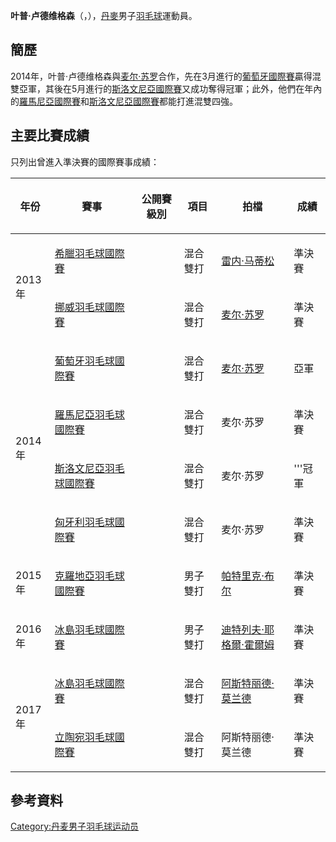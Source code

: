 {{noteTA|G1=Badminton}}
{{Infobox 羽球選手
| playername              = 叶普·卢德维格森<br />{{lang|da|Jeppe Ludvigsen}}
| image                   = 
| size                    = 
| caption                 = 
| birth_name              = 
| date_of_birth           = {{birth_date_and_age|1989|1|28}}
| place_of_birth          = 
| height                  = 
| weight                  = 
| event                   = 男子雙打、混合雙打
| country                 = {{DEN}}
| years_active            = 
| handedness              = 
| coach                   = 
| highest_ranking         = 第102位（混雙-[[麦尔·苏罗|麦尔·苏罗]]）
| date_of_highest_ranking = 2014年11月13日<ref name="ranking">[http://bwfcontent.tournamentsoftware.com/ranking/player.aspx?id=8213&player=180662 BWF World Ranking - Ranking of Jeppe LUDVIGSEN (86259)]{{en}}</ref>
| current_ranking         = 第117位（混雙-[[麦尔·苏罗|麦尔·苏罗]]）
| date_of_current_ranking = 2015年1月15日<ref>[http://bwfcontent.tournamentsoftware.com/ranking/category.aspx?id=8213&category=474 BWF World Ranking - BWF世界排名榜 (1/15/2015) - Men's doubles]{{en}}</ref><ref>[http://bwfcontent.tournamentsoftware.com/ranking/category.aspx?id=8213&category=476 BWF World Ranking - BWF世界排名榜 (1/15/2015) - Mixed doubles]{{en}}</ref>
| played                  = 5勝–8負（男雙）<br/>20勝–11負（混雙）
| titles                  = 
| bwf_profile             = EF196B60-9B48-4D2D-AEDE-496CA0C74A96
| bwf_id                  = 86259
| updated                 = 2015年1月17日
}}
{{MedalTableTop}}
{{MedalSport | 男子[[羽毛球|羽毛球]]}}
{{MedalCountry | {{DEN}}}}
{{MedalBottom}}
'''叶普·卢德维格森'''（{{lang-da|'''Jeppe Ludvigsen'''}}，{{bd|1989年|1月28日}}），[[丹麥|丹麥]]男子[[羽毛球|羽毛球]]運動員。

==簡歷==
2014年，叶普·卢德维格森與[[麦尔·苏罗|麦尔·苏罗]]合作，先在3月進行的[[2014年葡萄牙羽毛球國際賽|葡萄牙國際賽]]贏得混雙亞軍，其後在5月進行的[[2014年斯洛文尼亞羽毛球國際賽|斯洛文尼亞國際賽]]又成功奪得冠軍；此外，他們在年內的[[2014年羅馬尼亞羽毛球國際賽|羅馬尼亞國際賽]]和[[2014年斯洛文尼亞羽毛球國際賽|斯洛文尼亞國際賽]]都能打進混雙四強。

==主要比賽成績==
只列出曾進入準決賽的國際賽事成績：
{| class=wikitable style="text-align:center; font-size:small;" 
!width="50"|年份
!width="180"|賽事
!width="80"|公開賽級別
!width="60"|項目
!width="150"|拍檔
!width="50"|成績
|-
!rowspan="2"|2013年
|[[2013年希臘羽毛球國際賽|希臘羽毛球國際賽]]
|{{BWFIS}}
|混合雙打
|[[雷内·马蒂松|雷内·马蒂松]]
|bgcolor="#b8860b"|準決賽
|-
|[[2013年挪威羽毛球國際賽|挪威羽毛球國際賽]]
|{{BWFIS}}
|混合雙打
|[[麦尔·苏罗|麦尔·苏罗]]
|bgcolor="#b8860b"|準決賽
|-
!rowspan="4"|2014年
|[[2014年葡萄牙羽毛球國際賽|葡萄牙羽毛球國際賽]]
|{{BWFIS}}
|混合雙打
|[[麦尔·苏罗|麦尔·苏罗]]
|bgcolor="silver"|亞軍
|-
|[[2014年羅馬尼亞羽毛球國際賽|羅馬尼亞羽毛球國際賽]]
|{{BWFIS}}
|混合雙打
|麦尔·苏罗
|bgcolor="#b8860b"|準決賽
|-
|[[2014年斯洛文尼亞羽毛球國際賽|斯洛文尼亞羽毛球國際賽]]
|{{BWFIS}}
|混合雙打
|麦尔·苏罗
|bgcolor="gold"|'''冠軍
|-
|[[2014年匈牙利羽毛球國際賽|匈牙利羽毛球國際賽]]
|{{BWFIS}}
|混合雙打
|麦尔·苏罗
|bgcolor="#b8860b"|準決賽
|-
!rowspan="1"|2015年
|[[2015年克羅地亞羽毛球國際賽|克羅地亞羽毛球國際賽]]
|{{BWFIS}}
|男子雙打
|[[帕特里克·布尔|帕特里克·布尔]]
|bgcolor="#b8860b"|準決賽
|-
!rowspan="1"|2016年
|[[2016年冰島羽毛球國際賽|冰島羽毛球國際賽]]
|{{BWFIS}}
|男子雙打
|[[迪特列夫·耶格爾·霍爾姆|迪特列夫·耶格爾·霍爾姆]]
|bgcolor="#b8860b"|準決賽
|-
!rowspan="2"|2017年
|[[2017年冰島羽毛球國際賽|冰島羽毛球國際賽]]
|{{BWFIS}}
|混合雙打
|[[阿斯特丽德·莫兰德|阿斯特丽德·莫兰德]]
|bgcolor="#b8860b"|準決賽
|-
|[[2017年立陶宛羽毛球國際賽|立陶宛羽毛球國際賽]]
|{{BWFFS}}
|混合雙打
|阿斯特丽德·莫兰德
|bgcolor="#b8860b"|準決賽
|}
{{BWF賽事級別索引}}

== 參考資料 ==
{{Reflist}}

{{DEFAULTSORT:Ludvigsen, Jeppe}}
[[Category:丹麦男子羽毛球运动员|Category:丹麦男子羽毛球运动员]]